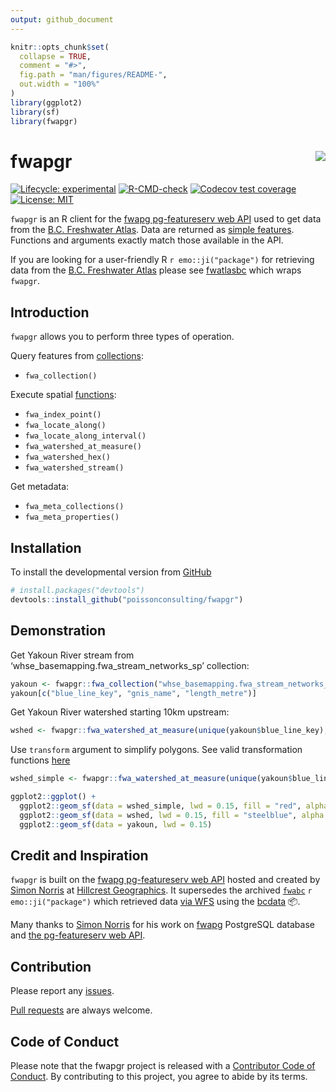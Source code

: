 ```yaml
---
output: github_document
---
```


<!-- README.md is generated from README.Rmd. Please edit that file -->

```r
knitr::opts_chunk$set(
  collapse = TRUE,
  comment = "#>",
  fig.path = "man/figures/README-",
  out.width = "100%"
)
library(ggplot2)
library(sf)
library(fwapgr)
```

# fwapgr <img src="man/figures/logo.png" align="right" />

<!-- badges: start -->
[![Lifecycle: experimental](https://img.shields.io/badge/lifecycle-experimental-orange.svg)](https://lifecycle.r-lib.org/articles/stages.html#experimental)
[![R-CMD-check](https://github.com/poissonconsulting/fwapgr/workflows/R-CMD-check/badge.svg)](https://github.com/poissonconsulting/fwapgr/actions)
[![Codecov test coverage](https://codecov.io/gh/poissonconsulting/fwapgr/branch/master/graph/badge.svg)](https://codecov.io/gh/poissonconsulting/fwapgr?branch=master)
[![License: MIT](https://img.shields.io/badge/License-MIT-green.svg)](https://opensource.org/licenses/MIT)
<!-- badges: end -->

`fwapgr` is an R client for the [fwapg pg-featureserv web API](https://www.hillcrestgeo.ca/fwapg/index.html) used to get data from the [B.C. Freshwater Atlas](https://www2.gov.bc.ca/gov/content/data/geographic-data-services/topographic-data/freshwater). 
Data are returned as [simple features](https://github.com/r-spatial/sf). 
Functions and arguments exactly match those available in the API.

If you are looking for a user-friendly R `r emo::ji("package")` for retrieving data from the [B.C. Freshwater Atlas](https://www2.gov.bc.ca/gov/content/data/geographic-data-services/topographic-data/freshwater) please see [fwatlasbc](https://github.com/poissonconsulting/fwatlasbc) which wraps `fwapgr`.

## Introduction

`fwapgr` allows you to perform three types of operation.

Query features from [collections](https://www.hillcrestgeo.ca/fwapg/collections.html):  

* `fwa_collection()`  

Execute spatial [functions](https://www.hillcrestgeo.ca/fwapg/functions.html):  

* `fwa_index_point()`  
* `fwa_locate_along()`
* `fwa_locate_along_interval()`
* `fwa_watershed_at_measure()`  
* `fwa_watershed_hex()`  
* `fwa_watershed_stream()`  

Get metadata:  

* `fwa_meta_collections()`  
* `fwa_meta_properties()`  

## Installation

To install the developmental version from [GitHub](https://github.com/poissonconsulting/fwapgr)
```r
# install.packages("devtools")
devtools::install_github("poissonconsulting/fwapgr")
```

## Demonstration

Get Yakoun River stream from 'whse_basemapping.fwa_stream_networks_sp' collection:
```r
yakoun <- fwapgr::fwa_collection("whse_basemapping.fwa_stream_networks_sp", filter = list(gnis_name = "Yakoun River"))
yakoun[c("blue_line_key", "gnis_name", "length_metre")]
```

Get Yakoun River watershed starting 10km upstream:
```r
wshed <- fwapgr::fwa_watershed_at_measure(unique(yakoun$blue_line_key), downstream_route_measure = 10000)
```

Use `transform` argument to simplify polygons. See valid transformation functions [here](https://github.com/CrunchyData/pg_featureserv/blob/master/config/pg_featureserv.toml.example#L29)
```r
wshed_simple <- fwapgr::fwa_watershed_at_measure(unique(yakoun$blue_line_key), downstream_route_measure = 10000, transform = c("ST_Simplify", 2000))
```

```r
ggplot2::ggplot() +
  ggplot2::geom_sf(data = wshed_simple, lwd = 0.15, fill = "red", alpha = 0.1) +
  ggplot2::geom_sf(data = wshed, lwd = 0.15, fill = "steelblue", alpha = 0.5) +
  ggplot2::geom_sf(data = yakoun, lwd = 0.15)
```

## Credit and Inspiration

`fwapgr` is built on the [fwapg pg-featureserv web API](https://www.hillcrestgeo.ca/fwapg/index.html) hosted and created by [Simon Norris](https://github.com/smnorris/fwapg) at [Hillcrest Geographics](https://hillcrestgeo.ca/main/). 
It supersedes the archived [`fwabc`](https://github.com/poissonconsulting/fwabc) `r emo::ji("package")` which retrieved data [via WFS](https://openmaps.gov.bc.ca/geo/pub/wfs?service=WFS&version=2.0.0&request=GetFeature&typeName=WHSE_BASEMAPPING.FWA_LAKES_POLY&outputFormat=json&SRSNAME=epsg%3A3005&CQL_FILTER=GNIS_NAME_1=%27Quamichan%20Lake%27) using the [bcdata](https://github.com/bcgov/bcdata) 📦. 

Many thanks to [Simon Norris](https://github.com/smnorris/fwapg) for his work on [fwapg](https://github.com/smnorris/fwapg) PostgreSQL database and [the pg-featureserv web API](https://www.hillcrestgeo.ca/fwapg/index.html).

## Contribution

Please report any [issues](https://github.com/poissonconsulting/fwapgr/issues).

[Pull requests](https://github.com/poissonconsulting/fwapgr/pulls) are always welcome.

## Code of Conduct

Please note that the fwapgr project is released with a [Contributor Code of Conduct](https://contributor-covenant.org/version/2/0/CODE_OF_CONDUCT.html). By contributing to this project, you agree to abide by its terms.
